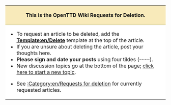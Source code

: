 {| align="center" style="border: 1px solid #aaaaaa; padding: 6pt; margin: 12pt 8%; width: 80%"
|-
! colspan="2" style="border-bottom:1px solid #C0C090; background-color: #F8EABA;text-align:center;" |
This is the OpenTTD Wiki Requests for Deletion.
|-
| style="background-color: #FFFFFF;" |
*To request an article to be deleted, add the '''[[Template:en/Delete]]''' template at the top of the article. 
*If you are unsure about deleting the article, post your thoughts here.
*'''Please sign and date your posts''' using four tildes (<code><nowiki>~~~~</nowiki></code>).
* New discussion topics go at the bottom of the page; <span class="plainlinks">[http://wiki.openttd.org/index.php?title=OpenTTD:Requests_for_Deletion&action=edit&section=new click here to start a new topic]</span>.


*See [[:Category:en/Requests for deletion]] for currently requested articles.
| style="background-color: #FFFFFF; width: 35%;" |
<center>'''Before you Request a Deletion'''</center>
<span style="font-size:smaller">
*Make Sure the Article deserves to be deleted by reading the discussion page on that article.
*Make sure you have good reason to request deletion.
*Try to be Friendly
*Contact a Wiki SysOp if you are unsure
</span>
|}